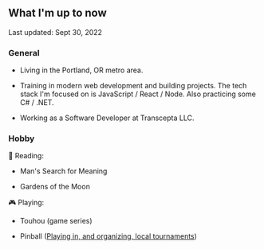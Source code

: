 ## What I'm up to now

<span class="text-sm italic">Last updated: Sept 30, 2022</span>

### General

- Living in the Portland, OR metro area.

- Training in modern web development and building projects. The tech stack I'm focused on is JavaScript / React / Node. Also practicing some C# / .NET.

- Working as a Software Developer at Transcepta LLC.

### Hobby

📖 Reading:

- Man's Search for Meaning

- Gardens of the Moon

🎮 Playing:

- Touhou (game series)

- Pinball ([Playing in, and organizing, local tournaments](https://www.ifpapinball.com/player.php?p=14881))
